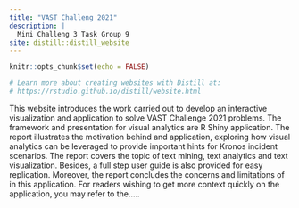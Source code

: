 ```yaml
---
title: "VAST Challeng 2021"
description: |
  Mini Challeng 3 Task Group 9
site: distill::distill_website
---
```


```r
knitr::opts_chunk$set(echo = FALSE)

# Learn more about creating websites with Distill at:
# https://rstudio.github.io/distill/website.html

```

This website introduces the work carried out to develop an interactive visualization and application to solve VAST Challenge 2021 problems. The framework and presentation for visual analytics are R Shiny application. The report illustrates the motivation behind and application, exploring how visual analytics can be leveraged to provide important hints for Kronos incident scenarios. The report covers the topic of text mining, text analytics and text visualization. Besides, a full step user guide is also provided for easy replication. Moreover, the report concludes the concerns and limitations of in this application. For readers wishing to get more context quickly on the application, you may refer to the.....
